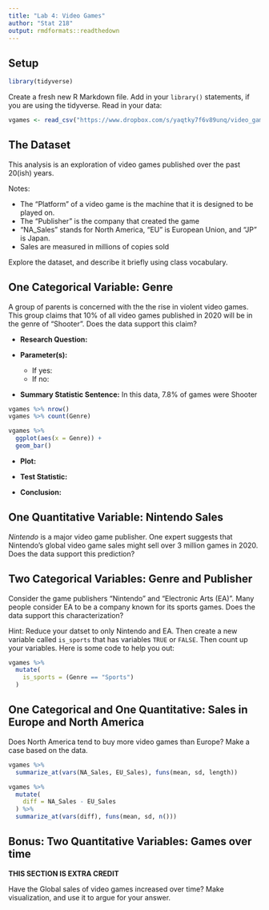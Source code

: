 ```yaml
---
title: "Lab 4: Video Games"
author: "Stat 218"
output: rmdformats::readthedown
---
```

## Setup

```r
library(tidyverse)
```


Create a fresh new R Markdown file.  Add in your `library()` statements, if you are using the tidyverse.  Read in your data:

```r
vgames <- read_csv("https://www.dropbox.com/s/yaqtky7f6v89unq/video_games.csv?dl=1")
```



## The Dataset

This analysis is an exploration of video games published over the past 20(ish) years.

Notes:

* The "Platform" of a video game is the machine that it is designed to be played on.
* The "Publisher" is the company that created the game
* "NA_Sales" stands for North America, "EU" is European Union, and "JP" is Japan.
* Sales are measured in millions of copies sold

Explore the dataset, and describe it briefly using class vocabulary.

## One Categorical Variable: Genre

A group of parents is concerned with the the rise in violent video games.  This group claims that  10% of all video games published in 2020 will be in the genre of "Shooter".  Does the data support this claim?

* **Research Question:**

* **Parameter(s):** 
    + If yes:
    + If no:
    
* **Summary Statistic Sentence:** In this data, 7.8% of games were Shooter

```r
vgames %>% nrow()
vgames %>% count(Genre)

vgames %>%
  ggplot(aes(x = Genre)) +
  geom_bar()
```


* **Plot:**

* **Test Statistic:**

* **Conclusion:**



## One Quantitative Variable:  Nintendo Sales

*Nintendo* is a major video game publisher.  One expert suggests that Nintendo's global video game sales might sell over 3 million games in 2020.  Does the data support this prediction?

## Two Categorical Variables: Genre and Publisher

Consider the game publishers "Nintendo" and "Electronic Arts (EA)".  Many people consider EA to be a company known for its sports games. Does the data support this characterization?

Hint: Reduce your datset to only Nintendo and EA.  Then create a new variable called `is_sports` that has variables `TRUE` or `FALSE`.  Then count up your variables.  Here is some code to help you out:

```r
vgames %>%
  mutate(
    is_sports = (Genre == "Sports")
  )
```


## One Categorical and One Quantitative:  Sales in Europe and North America

Does North America tend to buy more video games than Europe?  Make a case based on the data.

```r
vgames %>%
  summarize_at(vars(NA_Sales, EU_Sales), funs(mean, sd, length))

vgames %>%
  mutate(
    diff = NA_Sales - EU_Sales
  ) %>%
  summarize_at(vars(diff), funs(mean, sd, n()))
```


## Bonus:  Two Quantitative Variables:  Games over time

**THIS SECTION IS EXTRA CREDIT**

Have the Global sales of video games increased over time?  Make visualization, and use it to argue for your answer.
